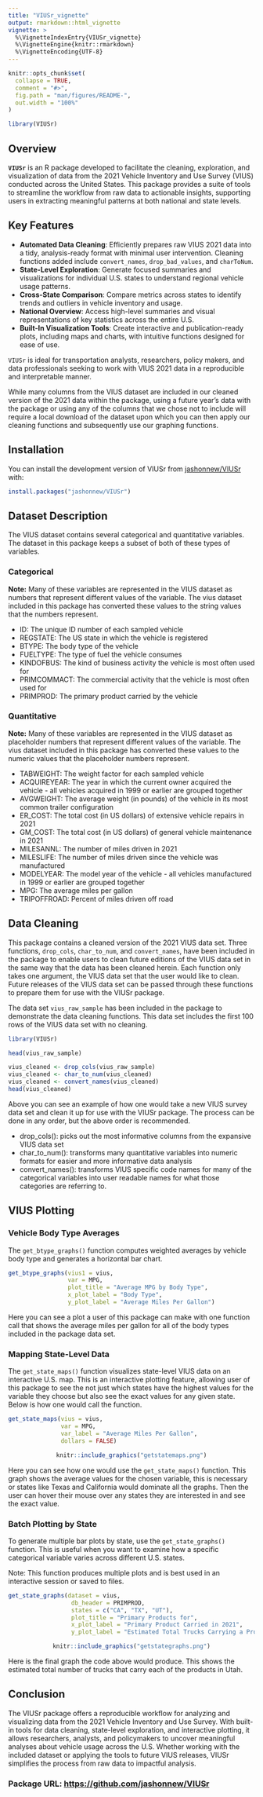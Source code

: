 ```yaml
---
title: "VIUSr_vignette"
output: rmarkdown::html_vignette
vignette: >
  %\VignetteIndexEntry{VIUSr_vignette}
  %\VignetteEngine{knitr::rmarkdown}
  %\VignetteEncoding{UTF-8}
---
```


```r
knitr::opts_chunk$set(
  collapse = TRUE,
  comment = "#>",
  fig.path = "man/figures/README-",
  out.width = "100%"
)
```

```r
library(VIUSr)
```

## Overview

**`VIUSr`** is an R package developed to facilitate the cleaning, exploration, and visualization of data from the 2021 Vehicle Inventory and Use Survey (VIUS) conducted across the United States. This package provides a suite of tools to streamline the workflow from raw data to actionable insights, supporting users in extracting meaningful patterns at both national and state levels.

## Key Features

-   **Automated Data Cleaning**: Efficiently prepares raw VIUS 2021 data into a tidy, analysis-ready format with minimal user intervention. Cleaning functions added include `convert_names`, `drop_bad_values`, and `charToNum`.
-   **State-Level Exploration**: Generate focused summaries and visualizations for individual U.S. states to understand regional vehicle usage patterns.
-   **Cross-State Comparison**: Compare metrics across states to identify trends and outliers in vehicle inventory and usage.
-   **National Overview**: Access high-level summaries and visual representations of key statistics across the entire U.S.
-   **Built-In Visualization Tools**: Create interactive and publication-ready plots, including maps and charts, with intuitive functions designed for ease of use.

`VIUSr` is ideal for transportation analysts, researchers, policy makers, and data professionals seeking to work with VIUS 2021 data in a reproducible and interpretable manner.

While many columns from the VIUS dataset are included in our cleaned version of the 2021 data within the package, using a future year's data with the package or using any of the columns that we chose not to include will require a local download of the dataset upon which you can then apply our cleaning functions and subsequently use our graphing functions.

## Installation

You can install the development version of VIUSr from [jashonnew/VIUSr](https://github.com/jashonnew/VIUSr) with:

``` r
install.packages("jashonnew/VIUSr")
```

## Dataset Description

The VIUS dataset contains several categorical and quantitative variables. The dataset in this package keeps a subset of both of these types of variables.

### Categorical
**Note:** Many of these variables are represented in the VIUS dataset as numbers that represent different values of the variable. The vius dataset included in this package has converted these values to the string values that the numbers represent.

* ID: The unique ID number of each sampled vehicle
* REGSTATE: The US state in which the vehicle is registered
* BTYPE: The body type of the vehicle
* FUELTYPE: The type of fuel the vehicle consumes
* KINDOFBUS: The kind of business activity the vehicle is most often used for
* PRIMCOMMACT: The commercial activity that the vehicle is most often used for
* PRIMPROD: The primary product carried by the vehicle

### Quantitative
**Note:** Many of these variables are represented in the VIUS dataset as placeholder numbers that represent different values of the variable. The vius dataset included in this package has converted these values to the numeric values that the placeholder numbers represent.

* TABWEIGHT: The weight factor for each sampled vehicle
* ACQUIREYEAR: The year in which the current owner acquired the vehicle - all vehicles acquired in 1999 or earlier are grouped together
* AVGWEIGHT: The average weight (in pounds) of the vehicle in its most common trailer configuration
* ER_COST: The total cost (in US dollars) of extensive vehicle repairs in 2021
* GM_COST: The total cost (in US dollars) of general vehicle maintenance in 2021
* MILESANNL: The number of miles driven in 2021
* MILESLIFE: The number of miles driven since the vehicle was manufactured
* MODELYEAR: The model year of the vehicle - all vehicles manufactured in 1999 or earlier are grouped together
* MPG: The average miles per gallon
* TRIPOFFROAD: Percent of miles driven off road

## Data Cleaning

This package contains a cleaned version of the 2021 VIUS data set. Three functions, `drop_cols`, `char_to_num`, and `convert_names`, have been included in the package to enable users to clean future editions of the VIUS data set in the same way that the data has been cleaned herein. Each function only takes one argument, the VIUS data set that the user would like to clean. Future releases of the VIUS data set can be passed through these functions to prepare them for use with the VIUSr package.

The data set `vius_raw_sample` has been included in the package to demonstrate the data cleaning functions. This data set includes the first 100 rows of the VIUS data set with no cleaning.

```r
library(VIUSr)

head(vius_raw_sample)

vius_cleaned <- drop_cols(vius_raw_sample)
vius_cleaned <- char_to_num(vius_cleaned)
vius_cleaned <- convert_names(vius_cleaned)
head(vius_cleaned)
```

Above you can see an example of how one would take a new VIUS survey data set and clean it up for use with the VIUSr package. The process can be done in any order, but the above order is recommended. 

* drop_cols(): picks out the most informative columns from the expansive VIUS data set
* char_to_num(): transforms many quantitative variables into numeric formats for easier and more informative data analysis 
* convert_names(): transforms VIUS specific code names for many of the categorical variables into user readable names for what those categories are referring to. 

## VIUS Plotting

### Vehicle Body Type Averages

The `get_btype_graphs()` function computes weighted averages by vehicle body type and generates a horizontal bar chart.

```r
get_btype_graphs(vius1 = vius,
                 var = MPG,
                 plot_title = "Average MPG by Body Type",
                 x_plot_label = "Body Type",
                 y_plot_label = "Average Miles Per Gallon")
```

Here you can see a plot a user of this package can make with one function call that shows the average miles per gallon for all of the body types included in the package data set.

### Mapping State-Level Data

The `get_state_maps()` function visualizes state-level VIUS data on an interactive U.S. map. This is an interactive plotting feature, allowing user of this package to see the not just which states have the highest values for the variable they choose but also see the exact values for any given state. Below is how one would call the function.

``` r
get_state_maps(vius = vius,
               var = MPG,
               var_label = "Average Miles Per Gallon",
               dollars = FALSE)
```
<div style="text-align: center;">

```r
knitr::include_graphics("getstatemaps.png")
```

</div>

Here you can see how one would use the `get_state_maps()` function. This graph shows the average values for the chosen variable, this is necessary or states like Texas and California would dominate all the graphs. Then the user can hover their mouse over any states they are interested in and see the exact value. 

### Batch Plotting by State

To generate multiple bar plots by state, use the `get_state_graphs()` function. This is useful when you want to examine how a specific categorical variable varies across different U.S. states.

Note: This function produces multiple plots and is best used in an interactive session or saved to files.

``` r
get_state_graphs(dataset = vius,
                  db_header = PRIMPROD,
                  states = c("CA", "TX", "UT"),
                  plot_title = "Primary Products for",
                  x_plot_label = "Primary Product Carried in 2021",
                  y_plot_label = "Estimated Total Trucks Carrying a Product")
```
<div style="text-align: center;">

```r
knitr::include_graphics("getstategraphs.png")
```

</div>

Here is the final graph the code above would produce. This shows the estimated total number of trucks that carry each of the products in Utah. 


## Conclusion

The VIUSr package offers a reproducible workflow for analyzing and visualizing data from the 2021 Vehicle Inventory and Use Survey. With built-in tools for data cleaning, state-level exploration, and interactive plotting, it allows researchers, analysts, and policymakers to uncover meaningful analyses about vehicle usage across the U.S. Whether working with the included dataset or applying the tools to future VIUS releases, VIUSr simplifies the process from raw data to impactful analysis.

### Package URL: <https://github.com/jashonnew/VIUSr>
